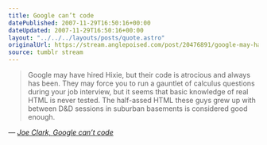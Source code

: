 ```yaml
---
title: Google can’t code
datePublished: 2007-11-29T16:50:16+00:00
dateUpdated: 2007-11-29T16:50:16+00:00
layout: "../../../layouts/posts/quote.astro"
originalUrl: https://stream.anglepoised.com/post/20476891/google-may-have-hired-hixie-but-their-code-is
source: tumblr stream
---
```


> Google may have hired Hixie, but their code is atrocious and always has been. They may force you to run a gauntlet of calculus questions during your job interview, but it seems that basic knowledge of real HTML is never tested. The half-assed HTML these guys grew up with between D&D sessions in suburban basements is considered good enough.

— <cite>[Joe Clark, _Google can’t code_](http://blog.fawny.org/2007/11/28/googletags/)</cite>

